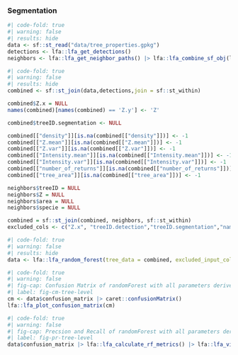 
### Segmentation

```r
#| code-fold: true
#| warning: false
#| results: hide
data <- sf::st_read("data/tree_properties.gpkg")
detections <- lfa::lfa_get_detections()
neighbors <- lfa::lfa_get_neighbor_paths() |> lfa::lfa_combine_sf_obj(lfa::lfa_get_all_areas())
```
```r
#| code-fold: true
#| warning: false
#| results: hide
combined <- sf::st_join(data,detections,join = sf::st_within)

combined$Z.x = NULL
names(combined)[names(combined) == 'Z.y'] <- 'Z'

combined$treeID.segmentation <- NULL

combined[["density"]][is.na(combined[["density"]])] <- -1
combined[["Z.mean"]][is.na(combined[["Z.mean"]])] <- -1
combined[["Z.var"]][is.na(combined[["Z.var"]])] <- -1
combined[["Intensity.mean"]][is.na(combined[["Intensity.mean"]])] <- -1
combined[["Intensity.var"]][is.na(combined[["Intensity.var"]])] <- -1
combined[["number_of_returns"]][is.na(combined[["number_of_returns"]])] <- -1
combined[["tree_area"]][is.na(combined[["tree_area"]])] <- -1

neighbors$treeID = NULL
neighbors$Z = NULL
neighbors$area = NULL
neighbors$specie = NULL

combined = sf::st_join(combined, neighbors, sf::st_within)
excluded_cols <- c("Z.x", "treeID.detection","treeID.segmentation","name_las_file","treeID","area","specie","geom")

```

```r
#| code-fold: true
#| warning: false
#| results: hide
data <- lfa::lfa_random_forest(tree_data = combined, excluded_input_columns = excluded_cols,response_variable = "specie")
```

```r
#| code-fold: true
#| warning: false
#| fig-cap: Confusion Matrix of randomForest with all parameters derived from tree level.
#| label: fig-cm-tree-level
cm <- data$confusion_matrix |> caret::confusionMatrix()
lfa::lfa_plot_confusion_matrix(cm)
```

```r
#| code-fold: true
#| warning: false
#| fig-cap: Precsion and Recall of randomForest with all parameters derived from tree level.
#| label: fig-pr-tree-level
data$confusion_matrix |> lfa::lfa_calculate_rf_metrics() |> lfa::lfa_visualize_rf_metrics()
```

